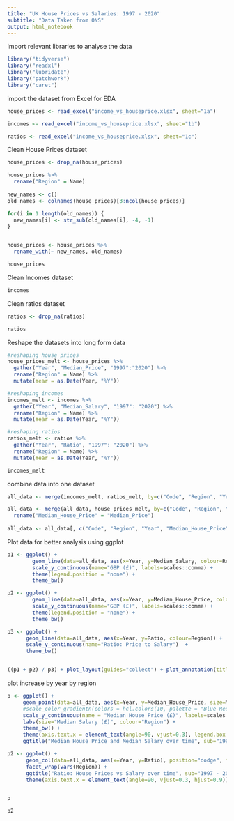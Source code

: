 ```yaml
---
title: "UK House Prices vs Salaries: 1997 - 2020"
subtitle: "Data Taken from ONS"
output: html_notebook
---
```


Import relevant libraries to analyse the data 

```r
library("tidyverse")
library("readxl")
library("lubridate")
library("patchwork")
library("caret")
```
import the dataset from Excel for EDA
```r
house_prices <- read_excel("income_vs_houseprice.xlsx", sheet="1a")

incomes <- read_excel("income_vs_houseprice.xlsx", sheet="1b")

ratios <- read_excel("income_vs_houseprice.xlsx", sheet="1c")

```

Clean House Prices dataset
```r
house_prices <- drop_na(house_prices)

house_prices %>%
  rename("Region" = Name)
  
new_names <- c()
old_names <- colnames(house_prices)[3:ncol(house_prices)]

for(i in 1:length(old_names)) {
  new_names[i] <- str_sub(old_names[i], -4, -1)
}


house_prices <- house_prices %>%
  rename_with(~ new_names, old_names)

house_prices

```

Clean Incomes dataset
```r
incomes
```
Clean ratios dataset
```r
ratios <- drop_na(ratios)

ratios
```

Reshape the datasets into long form data
```r
#reshaping house prices
house_prices_melt <- house_prices %>%
  gather("Year", "Median_Price", "1997":"2020") %>%
  rename("Region" = Name) %>%
  mutate(Year = as.Date(Year, "%Y"))

#reshaping incomes
incomes_melt <- incomes %>%
  gather("Year", "Median_Salary", "1997": "2020") %>%
  rename("Region" = Name) %>%
  mutate(Year = as.Date(Year, "%Y"))

#reshaping ratios
ratios_melt <- ratios %>%
  gather("Year", "Ratio", "1997": "2020") %>%
  rename("Region" = Name) %>%
  mutate(Year = as.Date(Year, "%Y"))

incomes_melt
```
combine data into one dataset
```r
all_data <- merge(incomes_melt, ratios_melt, by=c("Code", "Region", "Year"))

all_data <- merge(all_data, house_prices_melt, by=c("Code", "Region", "Year")) %>%
  rename("Median_House_Price" = "Median_Price")
  
all_data <- all_data[, c("Code", "Region", "Year", "Median_House_Price", "Median_Salary", "Ratio")] 

```


Plot data for better analysis using ggplot
```r
p1 <- ggplot() +
        geom_line(data=all_data, aes(x=Year, y=Median_Salary, colour=Region)) +
        scale_y_continuous(name="GBP (£)", labels=scales::comma) +
        theme(legend.position = "none") + 
        theme_bw()

p2 <- ggplot() +
        geom_line(data=all_data, aes(x=Year, y=Median_House_Price, colour=Region)) +
        scale_y_continuous(name="GBP (£)", labels=scales::comma) +
        theme(legend.position = "none") +
        theme_bw()

p3 <- ggplot() +
      geom_line(data=all_data, aes(x=Year, y=Ratio, colour=Region)) + 
      scale_y_continuous(name="Ratio: Price to Salary")  + 
      theme_bw()


((p1 + p2) / p3) + plot_layout(guides="collect") + plot_annotation(title="House Price and Salary Changes over time (including ratio) by Region")
```
plot increase by year by region

```r

p <- ggplot() +
     geom_point(data=all_data, aes(x=Year, y=Median_House_Price, size=Median_Salary, colour=Region), alpha=0.4) +
     #scale_color_gradientn(colors = hcl.colors(10, palette = "Blue-Red2")) +
     scale_y_continuous(name = "Median House Price (£)", labels=scales::comma) +
     labs(size="Median Salary (£)", colour="Region") +
     theme_bw() +
     theme(axis.text.x = element_text(angle=90, vjust=0.3), legend.box ="horizontal") +
     ggtitle("Median House Price and Median Salary over time", sub="1997 - 2020 (data supplied by ONS)")

p2 <- ggplot() +
      geom_col(data=all_data, aes(x=Year, y=Ratio), position="dodge", fill="#00cc66", color="#003300") +
      facet_wrap(vars(Region)) +
      ggtitle("Ratio: House Prices vs Salary over time", sub="1997 - 2020 (data supplied by ONS)") +
      theme(axis.text.x = element_text(angle=90, vjust=0.3, hjust=0.9))


p

p2
```

